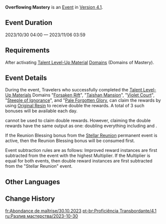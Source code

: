 {{Event
|name              = Overflowing Mastery 2023-10-30
|image             = Overflowing Mastery 2023-10-30.png
|type              = In-Game
|time_known        = yes
|time_start        = 2023-10-30 04:00:00
|time_end          = 2023-11-06 03:59:59
|link              = https://genshin.hoyoverse.com/en/news/detail/113290
}}
{{Description|The wisdom of the land has been concentrated within [[Domains]] of late...<br>Use the power of [[Original Resin]] to cause the silver tree to bloom and receive its noble instruction.}}
'''Overflowing Mastery''' is an [[Event]] in [[Version 4.1]].

==Event Duration==
2023/10/30 04:00 — 2023/11/06 03:59

==Requirements==
After activating [[Talent Level-Up Material]] [[Domains]] (Domains of Mastery).

==Event Details==
During the event, Travelers who successfully completed the [[Talent Level-Up Materials]] Domains "[[Forsaken Rift]]", "[[Taishan Mansion]]", "[[Violet Court]]", "[[Steeple of Ignorance]]", and  "[[Pale Forgotten Glory]], can claim the rewards by using [[Original Resin]] to receive double the rewards. A total of 3 such bonuses will be available each day.

{{Item|Condensed Resin|30}} cannot be used to claim double rewards. However, claiming the double rewards have the same output as one: doubling everything including {{Item|Companionship EXP|30}} and {{Item|Adventure EXP|30}}.

If the Reunion Blessing bonus from the [[Stellar Reunion]] permanent event is active, then the Reunion Blessing bonus will be consumed first.

Event subtraction rules are as follows: Improved reward instances are first subtracted from the event with the highest Multiplier. If the Multiplier is equal for both events, then double reward instances are first subtracted  from the "Stellar Reunion" event.

==Other Languages==
{{Other Languages|Overflowing Mastery}}

==Change History==
{{Change History|4.1}}

[[fr:Abondance de maîtrise/30.10.2023]]
[[pt-br:Proficiência Transbordante/4.1]]
[[ru:Разлив мастерства/2023-10-30]]